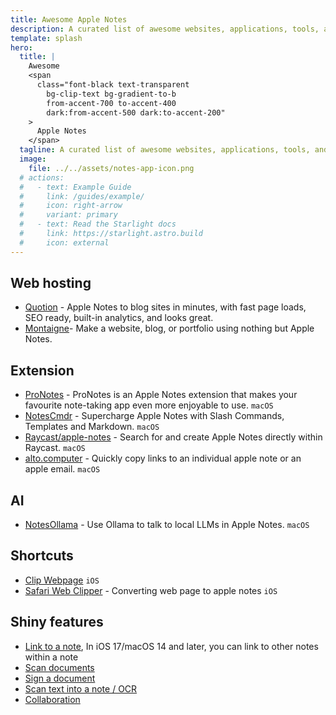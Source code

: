 ```yaml
---
title: Awesome Apple Notes
description: A curated list of awesome websites, applications, tools, and shiny things for Apple Notes.
template: splash
hero:
  title: |
    Awesome
    <span
      class="font-black text-transparent
        bg-clip-text bg-gradient-to-b
        from-accent-700 to-accent-400
        dark:from-accent-500 dark:to-accent-200"
    >
      Apple Notes
    </span>
  tagline: A curated list of awesome websites, applications, tools, and shiny things for Apple Notes.
  image:
    file: ../../assets/notes-app-icon.png
  # actions:
  #   - text: Example Guide
  #     link: /guides/example/
  #     icon: right-arrow
  #     variant: primary
  #   - text: Read the Starlight docs
  #     link: https://starlight.astro.build
  #     icon: external
---
```


## Web hosting

- [Quotion](https://quotion.co/) - Apple Notes to blog sites in minutes, with fast page loads, SEO ready, built-in analytics, and looks great.
- [Montaigne](https://montaigne.io/)- Make a website, blog, or portfolio using nothing but Apple Notes.

## Extension

- [ProNotes](https://www.pronotes.app) - ProNotes is an Apple Notes extension that makes your favourite note-taking app even more enjoyable to use. `macOS`
- [NotesCmdr](https://smallest.app/notescmdr/) - Supercharge Apple Notes with Slash Commands, Templates and Markdown. `macOS`
- [Raycast/apple-notes](https://www.raycast.com/raycast/apple-notes) - Search for and create Apple Notes directly within Raycast. `macOS`
- [alto.computer](https://apps.apple.com/us/app/alto-computer/id6480425094?mt=12) - Quickly copy links to an individual apple note or an apple email. `macOS`

## AI

- [NotesOllama](https://smallest.app/notesollama/) - Use Ollama to talk to local LLMs in Apple Notes. `macOS`

## Shortcuts

- [Clip Webpage](https://www.icloud.com/shortcuts/2da7ad7272584e3d8ee26a9f5a47b5a7) `iOS`
- [Safari Web Clipper](https://www.icloud.com/shortcuts/2630fd01fc1346839ddb8b5ca5df2d24) - Converting web page to apple notes `iOS`

## Shiny features

- [Link to a note](https://support.apple.com/en-us/118442#:~:text=to%20your%20notes.-,Link%20to%20a%20note,-In%20iOS%2017), In iOS 17/macOS 14 and later, you can link to other notes within a note
- [Scan documents](https://support.apple.com/en-us/108963#:~:text=iPhone%20or%20iPad.-,Scan%20a%20document,-Open%20Notes%20and)
- [Sign a document](https://support.apple.com/en-us/108963#:~:text=your%20Mac.-,Sign%20a%20document,-Open%20Notes%2C%20then)
- [Scan text into a note / OCR](https://support.apple.com/guide/iphone/scan-text-and-documents-iph653f28965/ios)
- [Collaboration](https://support.apple.com/guide/iphone/share-and-collaborate-iphe4d04f674/ios)

<script
  defer
  src='https://static.cloudflareinsights.com/beacon.min.js'
  data-cf-beacon='{"token": "3162385c17e3411a89685ba7dc4b98e3"}'
></script>
